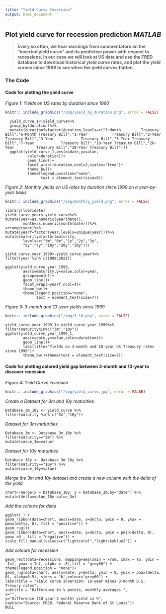 ```yaml
---
title: "Yield Curve Inversion"
output: html_document
---
```

## Plot yield curve for recession prediction *MATLAB*

> **Every so often, we hear warnings from commentators on the "inverted yield curve" and its predictive power with respect to recessions. In our case we will look at US data and use the FRED database to download historical yield curve rates, and plot the yield curves since 1999 to see when the yield curves flatten. **


### The Code

#### Code for plotting the yield curve 

*Figure 1: Yields on US rates by duration since 1960 *

```r
knitr:: include_graphics("/img/yield_by_duration.png", error = FALSE)
```
     
      yield_curve_1<-yield_curve%>%
      group_by(duration)%>%
      mutate(durationf=factor(duration,levels=c("3-Month         Treasury Bill","6-Month Treasury Bill","1-Year           Treasury Bill","2-Year Treasury Bill","3-Year            Treasury Bill","5-Year Treasury Bill","7-Year            Treasury Bill","10-Year Treasury Bill","20-Year          Treasury Bill","30-Year Treasury Bill")))
      ggplot(yield_curve_1,aes(x=date,y=value,
              color=duration))+
              geom_line()+
              facet_wrap(~duration,ncol=2,scales="free")+
              theme_bw()+
              theme(legend.position="none",
                    text = element_text(size=8))

*Figure 2: Monthly yields on US rates by duration since 1999 on a year-by-year basis *

```r
knitr:: include_graphics("/img/monthly_yield.png", error = FALSE)
``` 

    library(lubridate)
    yield_curve_year<-yield_curve%>%
    mutate(year=as.numeric(year(date)),
            month=as.numeric(month(date)))%>%
    arrange(year)%>%
    mutate(yearf=factor(year,levels=unique(year)))%>%
    mutate(maturity=factor(maturity,
            levels=c("3m","6m","1y","2y","3y",
            "5y","7y","10y","20y","30y")))

    yield_curve_year_1999<-yield_curve_year%>%
    filter(year %in% c(1999:2021))

    ggplot(yield_curve_year_1999,
            aes(x=maturity,y=value,color=year,
            group=month))+
            geom_line()+
            facet_wrap(~yearf,ncol=4)+
            theme_bw()+
            theme(legend.position="none",
                  text = element_text(size=7))

*Figure 3: 3-month and 10-year yields since 1999 *

```r
knitr:: include_graphics("/img/3-10.png", error = FALSE)
``` 

    yield_curve_year_1999_1<-yield_curve_year_1999%>%
    filter(maturity%in%c("3m","10y"))
    ggplot(yield_curve_year_1999_1,
            aes(x=date,y=value,color=duration))+
            geom_line()+
            labs(title="Yields on 3-month and 10-year US Treasury rates since 1999")+
            theme_bw()+theme(text = element_text(size=7))

#### Code for plotting colored yield gap between 3-month and 10-year to discover recession 

*Figure 4: Yield Curve inversion*

```r
knitr:: include_graphics("/img/yield_curve.jpg", error = FALSE)
```

*Create a Dataset for 3m and 10y maturities*
    
    Database_3m_10y <- yield_curve %>%
    filter(maturity %in% c("3m","10y"))  

*Dataset for 3m maturities*  
    
    Database_3m <- Database_3m_10y %>%
    filter(maturity=="3m") %>% 
    mutate(value_3m=value)

*Dataset for 10y maturities*
    
    Database_10y <- Database_3m_10y %>%
    filter(maturity=="10y") %>% 
    mutate(value_10y=value)

*Merge the 3m and 10y dataset and create a new column with the delta of the yield*
  
    chart<-merge(x = Database_10y, y = Database_3m,by="date") %>%
    mutate(delta=value_10y-value_3m)

*Add the colours for delta*

    ggplot( ) + 
    geom_ribbon(data=chart, aes(x=date, y=delta, ymin = 0, ymax = pmax(delta, 0), fill = "positive")) + 
    geom_rug()+
    geom_ribbon(data=chart, aes(x=date, y=delta, ymin = pmin(delta, 0), ymax =0 , fill = "negative")) +
    scale_fill_manual(values=c("lightcoral","lightskyblue2")) +
  
*Add colours for recession*  
    
    geom_rect(data=recessions, mapping=aes(xmin = From, xmax = To, ymin = -Inf, ymax = Inf, alpha = .5),fill = "grey60") + 
    theme(legend.position = "none")+
    geom_rug(data=chart, aes(x=date, y=delta, ymin = 0, ymax = pmax(delta, 0), alpha=0.5), sides = "b",colour="grey60") +
    labs(title = "Yield Curve Inversion: 10-year minus 3-month U.S. Tresury rates",
    subtitle = "Difference in % points, monthly averages.",
    x="",
    y="Difference (10 year-3 month) yield in %", 
    caption="Source: FRED, Federal Reserve Bank of St Louis")+
    NULL
